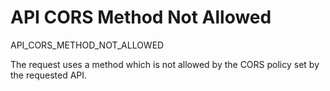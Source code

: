 # API CORS Method Not Allowed

<Summary>API_CORS_METHOD_NOT_ALLOWED</Summary>

The request uses a method which is not allowed by the CORS policy set by the requested API.
